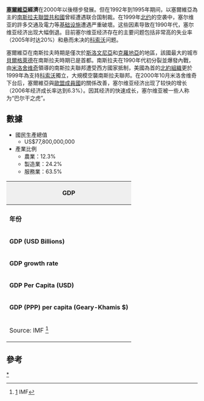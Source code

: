 {{NoteTA
  |G1=地名
  |G2=nationality
}}
{{Infobox economy
|country=塞尔维亚
|image=BWResidences.jpg
|width=300px
|caption=贝尔格莱德是塞尔维亚的金融中心
|currency=塞尔维亚第纳尔
|year=历年
|organs=[[中欧自由贸易协定|中欧自由贸易协定]]、[[黑海经济合作组织|黑海经济合作组织]]和迷你申根区
| population = {{decrease}} 6,926,705（2020年1月1日）<ref>{{cite web |url=https://www.stat.gov.rs/en-US/oblasti/stanovnistvo/procene-stanovnistva |title=Population on 1 January |publisher=[[Statistical_Office_of_the_Republic_of_Serbia|Statistical Office of the Republic of Serbia]] |website=www.stat.gov.rs/en-us/ |access-date=1 July 2020 |archive-date=2020-12-22 |archive-url=https://web.archive.org/web/20201222173259/https://www.stat.gov.rs/en-US/oblasti/stanovnistvo/procene-stanovnistva |dead-url=no }}</ref>
|gdp=$1408.78亿
|gdp nominal=$583.33亿
|rank=78
|gdp rank nominal=84
|growth={{plainlist| *4.4% （2018年）4.2% （2019年） *−0.9% （2020年）5.0% （2021年预计）  <ref>{{cite web|url=https://www.stat.gov.rs/en-us/vesti/20201230-ekonomska-kretanja-2020/|title=Economic trends in the Republic of Serbia in 2020 (estimates)|author=Stattistical Office of Republic of Serbia|date=2020-12-30|website=stat.gov.rs|access-date=2021-01-01|archive-date=2020-12-30|archive-url=https://web.archive.org/web/20201230110716/https://www.stat.gov.rs/en-US/vesti/20201230-ekonomska-kretanja-2020|dead-url=no}}</ref>}}
| per capita = {{plainlist|
*{{increase}} $8,444 （2021年预计名义GDP）<ref name="IMFWEORS">{{cite web |url=https://www.imf.org/en/Publications/WEO/weo-database/2020/October/weo-report?c=942,&s=NGDP_RPCH,NGDPD,PPPGDP,NGDPDPC,PPPPC,PCPIPCH,&sy=2018&ey=2025&ssm=0&scsm=1&scc=0&ssd=1&ssc=0&sic=0&sort=country&ds=.&br=1 |title=World Economic Outlook Database, October 2020 |publisher=International Monetary Fund |website=IMF.org |access-date=13 October 2020 |archive-date=2020-10-21 |archive-url=https://web.archive.org/web/20201021090416/https://www.imf.org/en/Publications/WEO/weo-database/2020/October/weo-report?c=942,&s=NGDP_RPCH,NGDPD,PPPGDP,NGDPDPC,PPPPC,PCPIPCH,&sy=2018&ey=2025&ssm=0&scsm=1&scc=0&ssd=1&ssc=0&sic=0&sort=country&ds=.&br=1 |dead-url=no }}</ref>
*{{increase}} $20,392（2021年预计购买力平价GDP）<ref name="IMFWEORS"/>}}
| sectors = {{plainlist|
*服务业：67.9%
*工业：26.1%
*农业：6.0% 
*（2017年）<ref name="autogenerated1">{{cite web |title=GROSS DOMESTIC PRODUCT (GDP) 2015 – 2017 |url=http://publikacije.stat.gov.rs/G2018/PdfE/G20181271.pdf |website=Statistical Office of the Republic of Serbia |access-date=2021-02-07 |archive-date=2020-03-13 |archive-url=https://web.archive.org/web/20200313111834/http://publikacije.stat.gov.rs/G2018/PdfE/G20181271.pdf |dead-url=no }}</ref>}}
| inflation = 1.2%（2020年预计）<ref name="IMFWEORS"/>
| poverty = {{plainlist|
*7.1%（2018年）<ref>{{cite web|url=http://rs.n1info.com/Vesti/a535544/Vise-od-sedam-odsto-gradjana-imalo-potrosnju-ispod-linije-apsolutnog-siromastva.html|title=Više od sedam odsto građana imalo potrošnju ispod linije apsolutnog siromaštva|author=N1|date=17 October 2019|website=N1 Srbija|access-date=21 June 2019|archive-date=2020-02-23|archive-url=https://web.archive.org/web/20200223043545/http://rs.n1info.com/Vesti/a535544/Vise-od-sedam-odsto-gradjana-imalo-potrosnju-ispod-linije-apsolutnog-siromastva.html|dead-url=no}}</ref>
*{{decreasePositive}}31.7%面临贫困或社会排斥的风险（2019年）<ref>{{cite web |url=https://ec.europa.eu/eurostat/tgm/refreshTableAction.do?tab=table&plugin=1&pcode=t2020_50&language=en |title=People at risk of poverty or social exclusion |publisher=[[Eurostat|Eurostat]] |website=ec.europa.eu/eurostat |access-date=25 October 2020 |archive-date=2020-11-11 |archive-url=https://web.archive.org/web/20201111231101/https://ec.europa.eu/eurostat/tgm/refreshTableAction.do?tab=table&plugin=1&pcode=t2020_50&language=en |dead-url=no }}</ref>}}
| gini = {{decreasePositive}} 33.3 {{color|darkorange|中等}}（2019年）<ref>{{cite web |url=https://ec.europa.eu/eurostat/tgm/table.do?tab=table&init=1&language=en&pcode=tessi190&plugin=1 |title=Gini coefficient of equivalised disposable income - EU-SILC survey |publisher=[[Eurostat|Eurostat]] |website=ec.europa.eu |access-date=25 October 2020 |archive-date=2020-04-08 |archive-url=https://web.archive.org/web/20200408144604/https://ec.europa.eu/eurostat/tgm/table.do?tab=table |dead-url=no }}</ref>
| hdi = {{plainlist|
*{{increase}} 0.806 {{color|green|非常高}} (2019)<ref>{{cite web |url=http://hdr.undp.org/sites/default/files/hdr2020.pdf |title=Human Development Index (HDI) |publisher=[[Human_Development_Report|HDRO (Human Development Report Office)]] [[United_Nations_Development_Programme|United Nations Development Programme]] |website=hdr.undp.org |access-date=16 December 2020 |archive-date=2020-12-15 |archive-url=https://web.archive.org/web/20201215063955/http://hdr.undp.org/sites/default/files/hdr2020.pdf |dead-url=no }}</ref> ([[List_of_countries_by_Human_Development_Index|64th]])
*{{increase}} 0.705 {{color|green|非常高}} [[List_of_countries_by_inequality-adjusted_HDI|IHDI]] (2019)<ref>{{cite web |title=Inequality-adjusted HDI (IHDI) |url=http://hdr.undp.org/sites/default/files/hdr2020.pdf |website=hdr.undp.org |publisher=[[United_Nations_Development_Programme|UNDP]] |access-date=16 December 2020 |archive-date=2020-12-15 |archive-url=https://web.archive.org/web/20201215063955/http://hdr.undp.org/sites/default/files/hdr2020.pdf |dead-url=no }}</ref>}}
| edbr = {{increase}}第44名，非常容易<ref>{{cite web|url=http://www.doingbusiness.org/en/rankings|title=Rankings|website=World Bank|access-date=21 June 2019|archive-date=2018-09-15|archive-url=https://web.archive.org/web/20180915112537/http://www.doingbusiness.org/en/rankings|dead-url=no}}</ref>
| labor = {{plainlist|
*{{decrease}} 3,168,494（2019年）<ref>{{cite web |url=https://data.worldbank.org/indicator/SL.TLF.TOTL.IN?locations=RS |title=Labor force, total - Serbia |publisher=[[World_Bank|World Bank]] & [[International_Labour_Organization|ILO]] |website=data.worldbank.org |access-date=28 November 2019 |archive-date=2019-11-28 |archive-url=https://web.archive.org/web/20191128143742/https://data.worldbank.org/indicator/SL.TLF.TOTL.IN%3Flocations%3DRS |dead-url=no }}</ref>
*{{increase}} 49.9%失业率（2020年第三季度）<ref name="LFS">{{cite web |url=https://www.stat.gov.rs/en-US/oblasti/trziste-rada/anketa-o-radnoj-snazi |title=Labour Force Survey, II quarter 2020 |publisher=[[Statistical_Office_of_the_Republic_of_Serbia|Statistical Office of the Republic of Serbia]] |website=www.stat.gov.rs |access-date=31 August 2020 |archive-date=2021-02-07 |archive-url=https://web.archive.org/web/20210207131127/https://www.stat.gov.rs/en-us/oblasti/trziste-rada/anketa-o-radnoj-snazi/ |dead-url=no }}</ref>}}
| occupations = {{plainlist|
*服务业：56.0%
*工业：28.1%
*农业：15.9% 
*（2018年）<ref name="yearbook">{{cite web|url=http://publikacije.stat.gov.rs/G2019/PdfE/G20195646.pdf|title=Labor Force Survey|date=2018|access-date=2019-07-26|publisher=[[Statistical_Office_of_the_Republic_of_Serbia|Statistical Office of the Republic of Serbia]]|archive-date=2019-08-08|archive-url=https://web.archive.org/web/20190808002558/http://publikacije.stat.gov.rs/G2019/PdfE/G20195646.pdf|dead-url=no}}</ref>}}
| unemployment = {{plainlist|
*{{IncreaseNegative}} 9.0%（2020年第三季度）<ref name="EK2020">{{cite web |url=https://www.stat.gov.rs/vesti/20201230-ekonomska-kretanja-2020/ |title=Ekonomska kretanja 2020 |publisher=[[Statistical_Office_of_the_Republic_of_Serbia|Statistical Office of the Republic of Serbia]] |website=www.stat.gov.rs |access-date=30 December 2020 |archive-date=2021-01-23 |archive-url=https://web.archive.org/web/20210123030535/https://www.stat.gov.rs/vesti/20201230-ekonomska-kretanja-2020/ |dead-url=no }}</ref>
*{{DecreasePositive}} 222,900人失业（2020年第二季度）<ref name="LFS"/>
*{{decreasePositive}} 20.7%青年人失业（2020年第二季度）<ref>{{cite web |url=https://www.stat.gov.rs/sr-Latn/oblasti/trziste-rada/anketa-o-radnoj-snazi |title=Youth unemployment rate by sex, age (15-24) |publisher=[[Statistical_Office_of_the_Republic_of_Serbia|Statistical Office of the Republic of Serbia]] |access-date=12 May 2020 |archive-date=2021-02-28 |archive-url=https://web.archive.org/web/20210228073415/https://www.stat.gov.rs/sr-Latn/oblasti/trziste-rada/anketa-o-radnoj-snazi |dead-url=no }}</ref>}}
| industries = [[机动车|机动车]]、[[卑金属|卑金属]]、[[食品加工|食品加工]]、[[机械|机械]]、[[化学品|化学品]]、[[轮胎|轮胎]]和[[药品|药品]]
| exports = {{increase}} $255亿（2019年）<ref name="publikacije.stat.gov.rs">{{cite web |title=FINAL DATA, 2018 |url=http://publikacije.stat.gov.rs/G2019/pdfE/G20191198.pdf |website=Statistical Office of the Republic of Serbia |access-date=2021-02-07 |archive-date=2019-08-08 |archive-url=https://web.archive.org/web/20190808002732/http://publikacije.stat.gov.rs/G2019/pdfE/G20191198.pdf |dead-url=no }}</ref>
| export-goods =汽车（24.2亿美元）、电机（20.33亿美元）、有色金属（20.05亿美元）、橡胶和塑料制品（16.7亿美元）、化工和化工产品（11.93亿美元）
| export-partners = {{plainlist|
*{{flag|Germany}}(+) 12.6%
*{{flag|Italy}}(+) 10.1%
*{{flag|Bosnia and Herzegovina}}(+) 7.7%
*{{flag|Romania}}(+) 5.9% 
*{{flag|Russia}}(+) 5.0%
*{{flag|Montenegro}}(+) 4.5%
*{{flag|Hungary}}(+) 4.2%
*{{flag|North Macedonia}}(+) 3.8%
*{{flag|Czech Republic}}(+) 3.3%
*{{flag|Slovenia}}(+) 3.3%
*（2019年）<ref name="publikacije.stat.gov.rs.7013">{{cite web |title=РЕПУБЛИКЕ СРБИЈЕ |url=https://publikacije.stat.gov.rs/G2020/Pdf/G202017013.pdf |website=Република Србија Републички завод за статистику |access-date=2021-02-07 |archive-date=2020-11-24 |archive-url=https://web.archive.org/web/20201124141059/https://publikacije.stat.gov.rs/G2020/Pdf/G202017013.pdf |dead-url=no }}</ref>}}
| imports = {{increase}} $258亿（2018年）<ref name="publikacije.stat.gov.rs" />
| import-goods = 化学品和化学产品（24.04亿美元）、通用机械（2.1亿美元）、石油和天然气（19.7.7亿美元）、汽车（18.18亿美元）和基本金属（17.4亿美元）
| import-partners = {{plainlist|
*{{flag|Germany}}(+) 12.9%
*{{flag|Russia}}(+) 9.7%
*{{flag|China}}(-) 9.4%
*{{flag|Italy}}(+) 8.7%
*{{flag|Hungary}}(+) 4.3% 
*{{flag|Turkey}}(+) 4.0% 
*{{flag|Poland}}(+) 3.4% 
*{{flag|Romania}}(+) 3.1% 
*{{flag|France}}(+) 2.9% 
*{{flag|Austria}}(+) 2.8% 
*（2019年）<ref name="publikacije.stat.gov.rs.7013" />}}
| current account = {{decrease}} −$23.54亿（2017年估计）<ref name="CIAWFRI"/>
| gross external debt = {{DecreasePositive}} $245亿（2019年估计）
| debt = {{IncreaseNegative}} GDP的56.3%<ref>{{cite web |title=Europe and Central Asia Economic Update, Spring 2020 : Fighting COVID-19 |url=https://openknowledge.worldbank.org/handle/10986/33476 |website=世界银行 |access-date=2021-02-07 |archive-date=2020-12-28 |archive-url=https://web.archive.org/web/20201228053712/https://openknowledge.worldbank.org/handle/10986/33476 |dead-url=no }}</ref>
| revenue = 176.9亿（2017年估计）<ref name="CIAWFRI"/>{{refn|group=note|数据包括中央和地方政府预算}}
| expenses = 175.9亿（2017年估计）<ref name="CIAWFRI">{{cite web |url=https://www.cia.gov/the-world-factbook/countries/serbia/ |title=The World Factbook |publisher=[[Central_Intelligence_Agency|Central Intelligence Agency]] |website=CIA.gov |access-date=18 August 2019 |archive-date=2021-02-04 |archive-url=https://web.archive.org/web/20210204144154/https://www.cia.gov/the-world-factbook/countries/serbia/ |dead-url=no }}</ref>
| credit = {{plainlist|
*[[标准普尔|标准普尔]]：<ref name="nbs.rs">{{cite web|url=http://www.nbs.rs/internet/english/18/18_3/18_3_2/rejting_srbija.html|title=Republic of Serbia's long-term credit rating|website=www.nbs.rs|access-date=21 June 2019|archive-date=2019-04-05|archive-url=https://web.archive.org/web/20190405215426/http://www.nbs.rs/internet/english/18/18_3/18_3_2/rejting_srbija.html|dead-url=no}}</ref>
*BB
*展望：稳定<ref name="nbs.rs"/>
*穆迪：<ref name="nbs.rs"/>
*Baa3（国内）
*B1（国外）
*展望：稳定<ref name="nbs.rs"/>
*[[惠誉国际|惠誉国际]]：BB+<ref>{{cite web|url=http://www.fitchratings.com/web_content/ratings/sovereign_ratings_history.xls|title=Fitch — Complete Sovereign Rating History|access-date=4 August 2014|archive-date=2017-08-06|archive-url=https://web.archive.org/web/20170806061311/https://www.fitchratings.com/web_content/ratings/sovereign_ratings_history.xls|dead-url=no}}</ref><br>展望：正向<ref name="nbs.rs"/><ref>{{cite web|url=https://www.reuters.com/article/idUSFit94444920151218|title=Fitch Revises Serbia's Outlook to Positive; Affirms at 'B+'|date=18 December 2015|access-date=21 June 2019|via=www.reuters.com|archive-date=2019-04-16|archive-url=https://web.archive.org/web/20190416044416/https://www.reuters.com/article/idUSFit94444920151218|dead-url=no}}</ref>}}
| cianame = serbia
| spelling = 
}}
{{塞尔维亚经济}}
'''[[塞爾維亞|塞爾維亞]]經濟'''在2000年以後穩步發展。但在1992年到1995年期间，以塞爾維亞為主的[[南斯拉夫聯盟共和國|南斯拉夫聯盟共和國]]曾經遭遇联合国制裁。在1999年[[北约|北约]]的空袭中，塞尔维亚的許多交通及電力等[[基础设施|基础设施]]遭遇严重破壞。这些因素导致在1990年代，塞尔维亚经济出现大幅倒退。目前塞尔维亚经济存在的主要问题包括非常高的失业率（2005年时达20%）和悬而未决的[[科索沃|科索沃]]问题。

塞爾維亞在南斯拉夫時期是僅次於[[斯洛文尼亞|斯洛文尼亞]]和[[克羅地亞|克羅地亞]]的地區，該國最大的城市[[貝爾格萊德|貝爾格萊德]]在南斯拉夫時期已是首都。南斯拉夫在1990年代初分裂並爆發內戰，由[[米洛舍维奇|米洛舍维奇]]領導的南斯拉夫聯邦遭受西方國家抵制，美國為首的[[北約組織|北約組織]]更於1999年為支持[[科索沃|科索沃]]獨立，大規模空襲南斯拉夫聯邦。在2000年10月米洛舍维奇下台后，塞爾維亞與[[歐盟成員國|歐盟成員國]]的關係改善，塞尔维亚经济出现了较快的增长（2006年经济成长率达到6.3%）。因其经济的快速成长，塞尔维亚被一些人称为“巴尔干之虎”。

==數據==
*國民生產總值
**US$77,800,000,000
*產業比例
**農業：12.3%
**製造業：24.2%
**服務業：63.5%
{| border=1 cellpadding=4 cellspacing=0 class="toccolours" style="align: left; margin: 0.5em 0 0 0; border-style: solid; border: 1px solid #7f7f7f; border-right-width: 2px; border-bottom-width: 2px; border-collapse: collapse; font-size: 95%;"
|-
! colspan=18 style="background: #efefef; border-bottom: 2px solid gray;" | GDP
|-
|-
| '''年份'''
| '''2000'''
| '''2001'''
| '''2002'''
| '''2003'''
| '''2004'''
| '''2005'''
| '''2006'''
| '''2007'''
| '''2008'''
| '''2009'''
| '''2010'''
| '''2011'''
| '''2012'''
| '''2013'''
|-
| '''GDP (USD Billions)'''
| 8.7
| 11.4
| 15.1
| 19.5
| 23.7
| 25.2
| 29.3
| 39.0
| 47.7
| 40.1
| 38.0
| 46.4
| 48.5
| 52.5
|-
| '''GDP growth rate'''
| 5.3%
| 5.6%
| 3.9%
| 2.4%
| 9.3%
| 5.4%
| 5.2%
| 6.9%
| 5.5%
| -3.0%
| 1.8%
| 1.9%
| 1.1%
| 4.0%
|-
| '''GDP Per Capita (USD)'''
| 1152
| 1524
| 2012
| 2613
| 3169
| 3391
| 3958
| 5277
| 6467
| 5438
| 5139
| 6267
| 6539
| 7058
|-
| '''GDP (PPP) per capita (Geary-Khamis $)'''
| 5655
| 6100
| 6468
| 6786
| 7598
| 8315
| 8928
| 9722
| 10316
| 10060
| 10252
| 10661
| 12121
| 13122
|-
| colspan="18" | Source: IMF <ref>[http://www.imf.org/external/pubs/ft/weo/2010/01/weodata/weorept.aspx?sy=2008&ey=2015&scsm=1&ssd=1&sort=country&ds=.&br=1&pr1.x=49&pr1.y=10&c=942&s=NGDPD%2CNGDPDPC%2CPPPGDP%2CPPPPC&grp=0&a=] {{Wayback|url=http://www.imf.org/external/pubs/ft/weo/2010/01/weodata/weorept.aspx?sy=2008&ey=2015&scsm=1&ssd=1&sort=country&ds=.&br=1&pr1.x=49&pr1.y=10&c=942&s=NGDPD%2CNGDPDPC%2CPPPGDP%2CPPPPC&grp=0&a= |date=20170613080116 }} IMF</ref>
|}
==參考==
<references/>
<references group="note" />
{{塞爾維亞}}
{{欧洲题目|经济}}

[[Category:塞爾維亞經濟|*]]